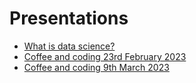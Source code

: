 # Presentations

- [What is data science?](/presentations/2023-02-02/what-is-data-science/)
- [Coffee and coding 23rd February 2023](/presentations/2023-02-23_coffee-and-coding)
- [Coffee and coding 9th March 2023](/presentations/2023-02-09_coffee-and-coding)
